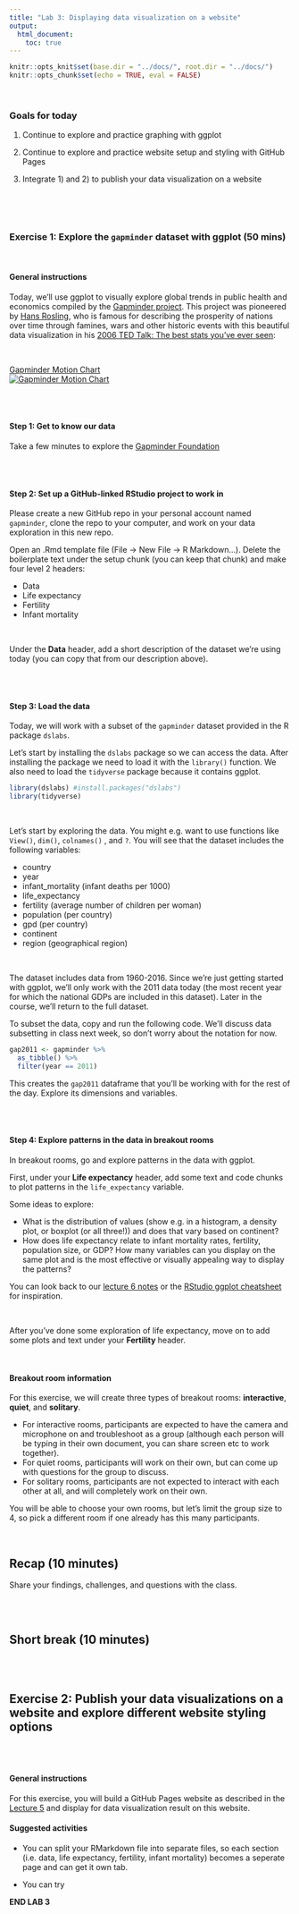 ```yaml
---
title: "Lab 3: Displaying data visualization on a website"
output: 
  html_document:
    toc: true
---
```


```r
knitr::opts_knit$set(base.dir = "../docs/", root.dir = "../docs/")
knitr::opts_chunk$set(echo = TRUE, eval = FALSE)
```
<br>

### Goals for today

1. Continue to explore and practice graphing with ggplot
 
2. Continue to explore and practice website setup and styling with GitHub Pages

3. Integrate 1) and 2) to publish your data visualization on a website

<br>


<br>

### Exercise 1: Explore the `gapminder` dataset with ggplot (50 mins)

<br>

#### General instructions

Today, we'll use ggplot to visually explore global trends in public health and economics compiled by the [Gapminder project](https://www.gapminder.org/about/). This project was pioneered by [Hans Rosling](https://www.ted.com/speakers/hans_rosling), who is famous for describing the prosperity of nations over time through famines, wars and other historic events with this beautiful data visualization in his [2006 TED Talk: The best stats you've ever seen](https://www.ted.com/talks/hans_rosling_shows_the_best_stats_you_ve_ever_seen): 

<br> 

[Gapminder Motion Chart](http://www.gapminder.org/world)  
[![Gapminder Motion Chart](https://github.com/remi-daigle/2016-04-15-UCSB/raw/gh-pages/viz/img/gapminder-world_motion-chart.png)](http://www.gapminder.org/world)  

<br>
<br>


#### Step 1: Get to know our data
Take a few minutes to explore the [Gapminder Foundation](https://www.gapminder.org/about/)

<br>
<br>

#### Step 2: Set up a GitHub-linked RStudio project to work in
Please create a new GitHub repo in your personal account named `gapminder`, clone the repo to your computer, and work on your data exploration in this new repo. 

Open an .Rmd template file (File -> New File -> R Markdown...). Delete the boilerplate text under the setup chunk (you can keep that chunk) and make four level 2 headers:

- Data
- Life expectancy
- Fertility
- Infant mortality

<br>

Under the **Data** header, add a short description of the dataset we're using today (you can copy that from our description above).

<br>
<br>

#### Step 3: Load the data
Today, we will work with a subset of the `gapminder` dataset provided in the R package `dslabs`. 

Let's start by installing the `dslabs` package so we can access the data. After installing the package we need to load it with the `library()` function. We also need to load the `tidyverse` package because it contains ggplot.

```r

library(dslabs) #install.packages("dslabs")
library(tidyverse)

```

<br>

Let's start by exploring the data. You might e.g. want to use functions like `View()`, `dim()`, `colnames()` , and `?`. You will see that the dataset includes the following variables:

- country
- year
- infant_mortality (infant deaths per 1000)
- life_expectancy
- fertility (average number of children per woman)
- population (per country)
- gpd (per country)
- continent
- region (geographical region)

<br>

The dataset includes data from 1960-2016. Since we're just getting started with ggplot, we'll only work with the 2011 data today (the most recent year for which the national GDPs are included in this dataset). Later in the course, we'll return to the full dataset.

To subset the data, copy and run the following code. We'll discuss data subsetting in class next week, so don't worry about the notation for now.

```r

gap2011 <- gapminder %>% 
  as_tibble() %>% 
  filter(year == 2011)

```

This creates the `gap2011` dataframe that you'll be working with for the rest of the day. Explore its dimensions and variables.

<br>
<br>

#### Step 4: Explore patterns in the data in breakout rooms

In breakout rooms, go and explore patterns in the data with ggplot.

First, under your **Life expectancy** header, add some text and code chunks to plot patterns in the `life_expectancy` variable.

Some ideas to explore:

- What is the distribution of values (show e.g. in a histogram, a density plot, or boxplot (or all three!)) and does that vary based on continent? 
- How does life expectancy relate to infant mortality rates, fertility, population size, or GDP? How many variables can you display on the same plot and is the most effective or visually appealing way to display the patterns?

You can look back to our [lecture 6 notes](https://nt246.github.io/NTRES-6100-data-science/lesson6-ggplot-part1.html#Arguments_and_functions_you_should_know) or the [RStudio ggplot cheatsheet](https://rstudio.com/wp-content/uploads/2016/11/ggplot2-cheatsheet-2.1.pdf) for inspiration.

<br>

After you've done some exploration of life expectancy, move on to add some plots and text under your **Fertility** header.

<br>

#### Breakout room information

For this exercise, we will create three types of breakout rooms: **interactive**, **quiet**, and **solitary**. 

  * For interactive rooms, participants are expected to have the camera and microphone on and troubleshoot as a group (although each person will be typing in their own document, you can share screen etc to work together). 
  * For quiet rooms, participants will work on their own, but can come up with questions for the group to discuss.   
  * For solitary rooms, participants are not expected to interact with each other at all, and will completely work on their own. 

You will be able to choose your own rooms, but let's limit the group size to 4, so pick a different room if one already has this many participants. 

<br>


## Recap (10 minutes)

Share your findings, challenges, and questions with the class. 

<br>
<br>

## Short break (10 minutes)

<br>
<br>

## Exercise 2: Publish your data visualizations on a website and explore different website styling options

<br>
<br>

#### General instructions 

For this exercise, you will build a GitHub Pages website as described in the [Lecture 5](https://nt246.github.io/NTRES-6100-data-science/lesson5-collaboration-part2.html) and display for data visualization result on this website. 

#### Suggested activities

- You can split your RMarkdown file into separate files, so each section (i.e. data, life expectancy, fertility, infant mortality) becomes a seperate page and can get it own tab.

- You can try 

**END LAB 3**

<div class="tocify-extend-page" data-unique="tocify-extend-page" style="height: 0;"></div>
